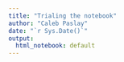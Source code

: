 ```yaml
---
title: "Trialing the notebook"
author: "Caleb Paslay"
date: "`r Sys.Date()`"
output:
  html_notebook: default
---
```

```r
```


```r
```


```r
```


```r
```


```r
```

